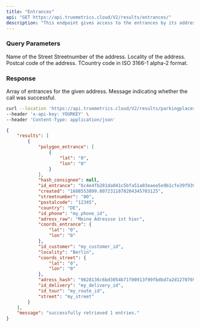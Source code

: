 ```yaml
---
title: "Entrances"
api: "GET https://api.truemetrics.cloud/V2/results/entrances/"
description: "This endpoint gives access to the entrances by its address."
---
```


### Query Parameters

<ParamField query="street" type="string" initialValue="my_street">
  Name of the Street
</ParamField>
<ParamField query="streetnumber" type="string" initialValue="80">
  Streetnumber of the address.
</ParamField>
<ParamField query="locality" type="string" initialValue= "Berlin">
  Locality of the address.
</ParamField>
<ParamField query="postalcode" type="string" initialValue= "12345">
  Postcal code of the address.
</ParamField>
<ParamField query="country" type="string" initialValue= "DE">
  TCountry code in ISO 3166-1 alpha-2 format.
</ParamField>

<ParamField header="Content-Type" type="string" initialValue='application/json' >
</ParamField>
<ParamField header="x-api-key" type="string" initialValue='MSgcfnGu0p3E2KhFwTP3N5NSrCSXm54U6DI0PW51' >
</ParamField>

### Response

<ResponseField name="results" type="array">
  Array of entrances for the given address.
</ResponseField>

<ResponseField name="message" type="string">
  Message indicating whether the call was successful.
</ResponseField>

<RequestExample>

```bash Example Request
curl --location 'https://api.truemetrics.cloud/V2/results/parkingplaces?street=my_street&streetnumber=80&locality=Berlin&postalcode=12345&country=DE' \
--header 'x-api-key: YOURKEY' \
--header 'Content-Type: application/json'
```

</RequestExample>

<ResponseExample>

```json Response
{
    "results": [
        {
            "polygon_entrance": [
                {
                    "lat": "0",
                    "lon": "0"
                }
            ],
            "hash_consignee": null,
            "id_entrance": "bc4e4fb281da041c5bfa51a03eaee5e9b1cfe39f9394396121f7044a1b107761",
            "created": "1688553899.8072311878204345703125",
            "streetnumber": "80",
            "postalcode": "12345",
            "country": "DE",
            "id_phone": "my_phone_id",
            "adress_raw": "Meine Adressse ist hier",
            "coords_entrance": {
                "lat": "0",
                "lon": "0"
            },
            "id_customer": "my_customer_id",
            "locality": "Berlin",
            "coords_street": {
                "lat": "0",
                "lon": "0"
            },
            "adress_hash": "9628136c6bd3054b71f00913f99fbdbd7a2d12707691514922f76e157c2963a3",
            "id_delivery": "my_delivery_id",
            "id_tour": "my_route_id",
            "street": "my_street"
        }
    ],
    "message": "successfully retrieved 1 entries."
}
```

</ResponseExample>
